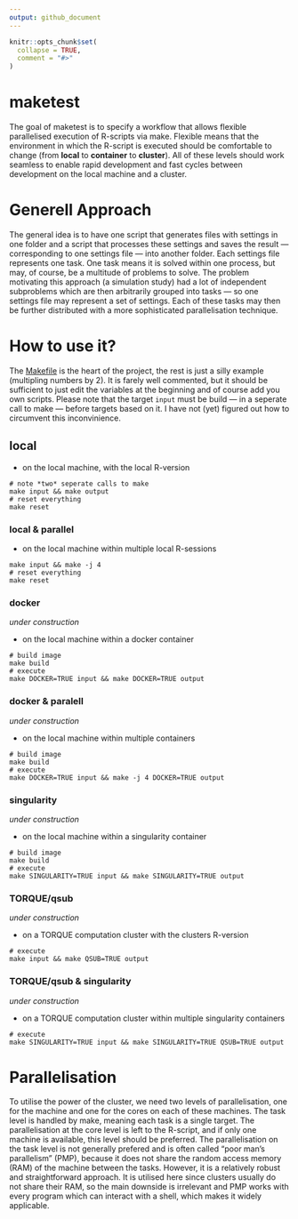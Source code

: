 ```yaml
---
output: github_document
---
```


<!-- README.md is generated from README.Rmd. Please edit that file -->

```r
knitr::opts_chunk$set(
  collapse = TRUE,
  comment = "#>"
)
```

# maketest

<!-- badges: start -->
<!-- badges: end -->

The goal of maketest is to specify a workflow that allows flexible parallelised execution of R-scripts via make. Flexible means that the environment in which the R-script is executed should be comfortable to change (from **local** to **container** to **cluster**). All of these levels should work seamless to enable rapid development and fast cycles between development on the local machine and a cluster.

# Generell Approach

The general idea is to have one script that generates files with settings in one folder and a script that processes these settings and saves the result --- corresponding to one settings file --- into another folder. Each settings file represents one task. One task means it is solved within one process, but may, of course, be a multitude of problems to solve. The problem motivating this approach  (a simulation study) had a lot of independent subproblems which are then arbitrarily grouped into tasks --- so one settings file may represent a set of settings. Each of these tasks may then be further distributed with a more sophisticated parallelisation technique.

# How to use it?

The [Makefile](Makefile) is the heart of the project, the rest is just a silly example (multipling numbers by 2). It is farely well commented, but it should be sufficient to just edit the variables at the beginning and of course add you own scripts. Please note that the target `input` must be build --- in a seperate call to make ---  before targets based on it. I have not (yet) figured out how to circumvent this inconvinience.

## local

* on the local machine, with the local R-version

```
# note *two* seperate calls to make
make input && make output
# reset everything
make reset
```

### local & parallel

* on the local machine within multiple local R-sessions

```
make input && make -j 4
# reset everything
make reset
```

### docker

*under construction*

* on the local machine within a docker container

```
# build image
make build
# execute
make DOCKER=TRUE input && make DOCKER=TRUE output
```

### docker & paralell

*under construction*

* on the local machine within multiple containers

```
# build image
make build
# execute
make DOCKER=TRUE input && make -j 4 DOCKER=TRUE output 
```

### singularity

*under construction*

* on the local machine within a singularity container

```
# build image
make build
# execute
make SINGULARITY=TRUE input && make SINGULARITY=TRUE output 
```

### TORQUE/qsub

*under construction*

* on a TORQUE computation cluster with the clusters R-version

```
# execute
make input && make QSUB=TRUE output 
```

### TORQUE/qsub & singularity

*under construction*

* on a TORQUE computation cluster within multiple singularity containers

```
# execute
make SINGULARITY=TRUE input && make SINGULARITY=TRUE QSUB=TRUE output 
```

# Parallelisation

To utilise the power of the cluster, we need two levels of parallelisation, one for the machine and one for the cores on each of these machines. The task level is handled by make, meaning each task is a single target. The parallelisation at the core level is left to the R-script, and if only one machine is available, this level should be preferred. The parallelisation on the task level is not generally prefered and is often called "poor man's parallelism" (PMP), because it does not share the random access memory (RAM) of the machine between the tasks. However, it is a relatively robust and straightforward approach. It is utilised here since clusters usually do not share their RAM, so the main downside is irrelevant and PMP works with every program which can interact with a shell, which makes it widely applicable.
